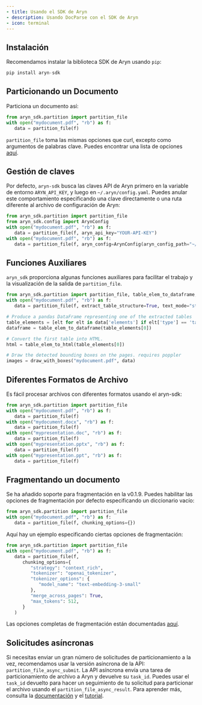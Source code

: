 ```yaml
---
- title: Usando el SDK de Aryn
- description: Usando DocParse con el SDK de Aryn
- icon: terminal
---
```


## Instalación

Recomendamos instalar la biblioteca SDK de Aryn usando `pip`:

```python
pip install aryn-sdk
```

## Particionando un Documento

Particiona un documento así:

```python
from aryn_sdk.partition import partition_file
with open("mydocument.pdf", "rb") as f:
   data = partition_file(f)
```

`partition_file` toma las mismas opciones que curl, excepto como argumentos de palabras clave. Puedes encontrar una lista de opciones [aquí](./processing_options).

## Gestión de claves

Por defecto, `aryn-sdk` busca las claves API de Aryn primero en la variable de entorno `ARYN_API_KEY`, y luego en `~/.aryn/config.yaml`. Puedes anular este comportamiento especificando una clave directamente o una ruta diferente al archivo de configuración de Aryn:

```python
from aryn_sdk.partition import partition_file
from aryn_sdk.config import ArynConfig
with open("mydocument.pdf", "rb") as f:
   data = partition_file(f, aryn_api_key="YOUR-API-KEY")
with open("mydocument.pdf", "rb") as f:
   data = partition_file(f, aryn_config=ArynConfig(aryn_config_path="~/dotfiles/.aryn/config.yaml"))
```

## Funciones Auxiliares

`aryn_sdk` proporciona algunas funciones auxiliares para facilitar el trabajo y la visualización de la salida de `partition_file`.

```python
from aryn_sdk.partition import partition_file, table_elem_to_dataframe, table_elem_to_html, draw_with_boxes
with open("mydocument.pdf", "rb") as f:
   data = partition_file(f, extract_table_structure=True, text_mode="standard_ocr", extract_images=True, threshold=0.35)

# Produce a pandas DataFrame representing one of the extracted tables
table_elements = [elt for elt in data['elements'] if elt['type'] == 'table']
dataframe = table_elem_to_dataframe(table_elements[0])

# Convert the first table into HTML.
html = table_elem_to_html(table_elements[0])

# Draw the detected bounding boxes on the pages. requires poppler
images = draw_with_boxes("mydocument.pdf", data)
```

## Diferentes Formatos de Archivo

Es fácil procesar archivos con diferentes formatos usando el aryn-sdk:

```python
from aryn_sdk.partition import partition_file
with open("mydocument.pdf", "rb") as f:
   data = partition_file(f)
with open("mydocument.docx", "rb") as f:
   data = partition_file(f)
with open("mypresentation.doc", "rb") as f:
   data = partition_file(f)
with open("mypresentation.pptx", "rb") as f:
   data = partition_file(f)
with open("mypresentation.ppt", "rb") as f:
   data = partition_file(f)
```

## Fragmentando un documento

Se ha añadido soporte para fragmentación en la v0.1.9. Puedes habilitar las opciones de fragmentación por defecto especificando un diccionario vacío:

```python
from aryn_sdk.partition import partition_file
with open("mydocument.pdf", "rb") as f:
   data = partition_file(f, chunking_options={})
```

Aquí hay un ejemplo especificando ciertas opciones de fragmentación:

```python
from aryn_sdk.partition import partition_file
with open("mydocument.pdf", "rb") as f:
   data = partition_file(f, 
      chunking_options={
         "strategy": "context_rich",
         "tokenizer": "openai_tokenizer",
         "tokenizer_options": {
            "model_name": "text-embedding-3-small"
         },
         "merge_across_pages": True,
         "max_tokens": 512,
      }
   )
```

Las opciones completas de fragmentación están documentadas [aquí](/es/docparse/chunking_strategies).

## Solicitudes asíncronas

Si necesitas enviar un gran número de solicitudes de particionamiento a la vez, recomendamos usar la versión asíncrona de la API: `partition_file_async_submit`. La API asíncrona envía una tarea de particionamiento de archivo a Aryn y devuelve su `task_id`.
Puedes usar el `task_id` devuelto para hacer un seguimiento de tu solicitud para particionar el archivo usando el `partition_file_async_result`. Para aprender más, consulta la [documentación](/es/sdk-reference/partition#partition-file-async-submit) y el [tutorial](/es/docparse/tutorials/async_requests_tutorial).
